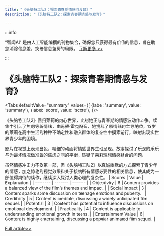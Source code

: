 ```yaml
---
title: "《头脑特工队2：探索青春期情感与发育》"
description: "《头脑特工队2：探索青春期情感与发育》"

---
```



:::info

“智闻AI“ 是由人工智能编撰的刊物集合，确保您只获得最有价值的信息，旨在助您消除信息差，突破信息茧房的局限。  [了解更多 >>](/)

:::

# 《头脑特工队2：探索青春期情感与发育》


<Tabs
	defaultValue="summary"
	values={[
	{label: 'summary', value: 'summary'},
	{label: 'score', value: 'score'},
]}>
<TabItem value="summary">


《头脑特工队2》回归莱莉的内心世界，此刻她正与青春期的情感波动作斗争。续集中引入了焦虑等新情绪，由玛雅·霍克配音，她挑战了原情绪的主导地位。13岁的莱莉在高中生活的种种不确定性和融入群体的复杂性中摸索前行，映射出现实世界青少年的困境。

影片在视觉上表现出色，精细的动画将情感世界生动呈现。故事探讨了乐观的乐乐与为最坏情况做准备的焦虑之间的平衡，质疑了莱莉理想情感组合的问题。

虽然情感冲击力不及第一部，但《头脑特工队2》以真诚幽默的方式探索了青少年的情感，加之惊艳的视觉效果和关于接纳所有情感必要性的相关信息，使其成为一部值得期待的续作，继续深入探讨人类心理的复杂性。
</TabItem>
<TabItem value="score">
	| Scores     | Value   | Explanation |
	| -------- | ------- | ------- |
	| Objectivity  | 5    | Content provides a balanced view of the film's themes and impact.    |
	| Social Impact | 3     | Content sparks some discussion on teenage emotions and puberty.    |
	| Credibility    | 5    | Content is credible, discussing a widely anticipated film sequel.    |
	| Potential    | 3    | Content has potential to influence discussions on emotional development.    |
	| Practicality    | 4    | Content is applicable to understanding emotional growth in teens.    |
	| Entertainment Value    | 6    | Content is highly entertaining, discussing a popular animated film sequel.    |
</TabItem>
</Tabs>

[Full article>>](https://www.cnet.com/tech/services-and-software/inside-out-2-delivers-another-tale-your-inner-child-may-appreciate/#ftag=CAD590a51e)
